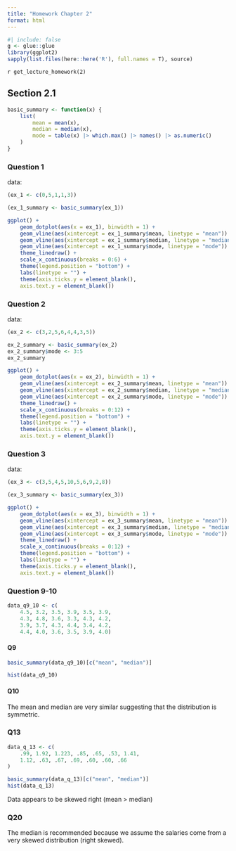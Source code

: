 ```yaml
---
title: "Homework Chapter 2"
format: html
---
```


```r
#| include: false
g <- glue::glue
library(ggplot2)
sapply(list.files(here::here('R'), full.names = T), source)
```

`r get_lecture_homework(2)`

## Section 2.1

```r
basic_summary <- function(x) {
    list(
        mean = mean(x),
        median = median(x),
        mode = table(x) |> which.max() |> names() |> as.numeric()
    )
}
```
### Question 1

data:

```r
(ex_1 <- c(0,5,1,1,3))
```

```r


(ex_1_summary <- basic_summary(ex_1))
```

```r
ggplot() +
    geom_dotplot(aes(x = ex_1), binwidth = 1) +
    geom_vline(aes(xintercept = ex_1_summary$mean, linetype = "mean")) +
    geom_vline(aes(xintercept = ex_1_summary$median, linetype = "median")) +
    geom_vline(aes(xintercept = ex_1_summary$mode, linetype = "mode")) +
    theme_linedraw() +
    scale_x_continuous(breaks = 0:6) +
    theme(legend.position = "bottom") +
    labs(linetype = "") +
    theme(axis.ticks.y = element_blank(),
    axis.text.y = element_blank())
```

### Question 2


data:

```r
(ex_2 <- c(3,2,5,6,4,4,3,5))
```

```r
ex_2_summary <- basic_summary(ex_2)
ex_2_summary$mode <- 3:5
ex_2_summary

```

```r
ggplot() +
    geom_dotplot(aes(x = ex_2), binwidth = 1) +
    geom_vline(aes(xintercept = ex_2_summary$mean, linetype = "mean")) +
    geom_vline(aes(xintercept = ex_2_summary$median, linetype = "median")) +
    geom_vline(aes(xintercept = ex_2_summary$mode, linetype = "mode")) +
    theme_linedraw() +
    scale_x_continuous(breaks = 0:12) +
    theme(legend.position = "bottom") +
    labs(linetype = "") +
    theme(axis.ticks.y = element_blank(),
    axis.text.y = element_blank())
```

### Question 3

data:

```r
(ex_3 <- c(3,5,4,5,10,5,6,9,2,8))
```

```r
(ex_3_summary <- basic_summary(ex_3))
```

```r
ggplot() +
    geom_dotplot(aes(x = ex_3), binwidth = 1) +
    geom_vline(aes(xintercept = ex_3_summary$mean, linetype = "mean")) +
    geom_vline(aes(xintercept = ex_3_summary$median, linetype = "median")) +
    geom_vline(aes(xintercept = ex_3_summary$mode, linetype = "mode")) +
    theme_linedraw() +
    scale_x_continuous(breaks = 0:12) +
    theme(legend.position = "bottom") +
    labs(linetype = "") +
    theme(axis.ticks.y = element_blank(),
    axis.text.y = element_blank())
```


### Question 9-10

```r
data_q9_10 <- c(
    4.5, 3.2, 3.5, 3.9, 3.5, 3.9,
    4.3, 4.8, 3.6, 3.3, 4.3, 4.2,
    3.9, 3.7, 4.3, 4.4, 3.4, 4.2,
    4.4, 4.0, 3.6, 3.5, 3.9, 4.0)
```

#### Q9

```r
basic_summary(data_q9_10)[c("mean", "median")]
```

```r
hist(data_q9_10)
```

#### Q10

The mean and median are very similar suggesting that the distribution is symmetric.

### Q13

```r
data_q_13 <- c(
    .99, 1.92, 1.223, .85, .65, .53, 1.41, 
    1.12, .63, .67, .69, .60, .60, .66
)

basic_summary(data_q_13)[c("mean", "median")]
hist(data_q_13)
```

Data appears to be skewed right (mean > median)

### Q20

The median is recommended because we assume the salaries come from a very skewed distribution (right skewed).
